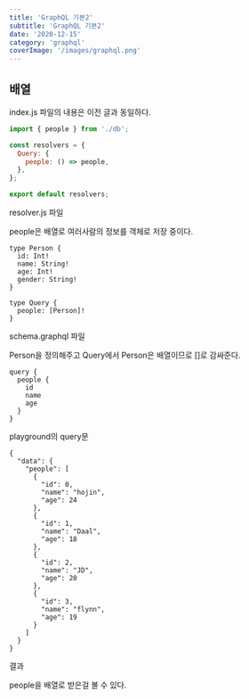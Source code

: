 ```yaml
---
title: 'GraphQL 기본2'
subtitle: 'GraphQL 기본2'
date: '2020-12-15'
category: 'graphql'
coverImage: '/images/graphql.png'
---
```


## 배열

index.js 파일의 내용은 이전 글과 동일하다.

```js
import { people } from './db';

const resolvers = {
  Query: {
    people: () => people,
  },
};

export default resolvers;
```

resolver.js 파일

people은 배열로 여러사람의 정보를 객체로 저장 중이다.

```
type Person {
  id: Int!
  name: String!
  age: Int!
  gender: String!
}

type Query {
  people: [Person]!
}
```

schema.graphql 파일

Person을 정의해주고 Query에서 Person은 배열이므로 []로 감싸준다.

```
query {
  people {
    id
    name
    age
  }
}
```

playground의 query문

```
{
  "data": {
    "people": [
      {
        "id": 0,
        "name": "hojin",
        "age": 24
      },
      {
        "id": 1,
        "name": "Daal",
        "age": 18
      },
      {
        "id": 2,
        "name": "JD",
        "age": 20
      },
      {
        "id": 3,
        "name": "flynn",
        "age": 19
      }
    ]
  }
}
```

결과

people을 배열로 받은걸 볼 수 있다.
